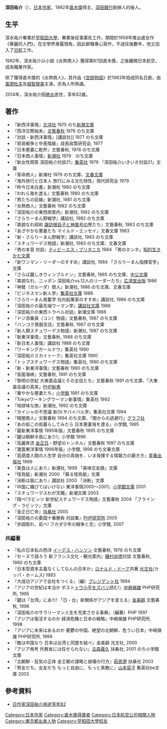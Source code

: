 {{infobox writer <!-- for more information see [[:Template:Infobox_writer/doc|:Template:Infobox writer/doc]] -->
| name          =深田祐介
| image         =
| imagesize     =
| alt           =
| caption       =
| pseudonym     =
| birth_date     = {{Birth date|1931|7|15}}
| birth_place    = [[日本|日本]][[東京府|東京府]][[東京市|東京市]]
| death_date     ={{death date and age|df=yes|2014|7|14|1931|7|15}}
| death_place    = [[日本|日本]]
| resting_place =
| occupation    = 作家
| nationality   = {{JAP}}
| education     = [[大學|大學]]
| alma_mater    = [[早稻田大學|早稻田大學]]
| period        = 
| notableworks  = 《空姐物語》<br>《炎熱商人》
| genre         = [[小說|小說]]
| subject       =
| awards        = 文學界新人獎（1958年）<br>[[直木獎|直木獎]]（1982年）
}}
'''深田祐介'''（{{bd|1931年|7月15日|2014年|7月14日|Fukada Yūsuke}}），[[日本|日本]][[作家|作家]]，1982年[[直木獎|直木獎]]得主，[[深田銀行|深田銀行]]創辦人的後人。

==生平==
深水祐介畢業於[[早稻田大學|早稻田大學]]，畢業後從事廣告工作，期間於1958年推出處女作《華麗的人們》，在文學界漸露頭角，因此辭職專心寫作，不過往後數年，他又加入了[[日航|日航]]工作。

1982年，深水祐介以小說《炎熱商人》獲得第87回直木獎，之後離開日本航空，成為職業作家。

除了獲得直木獎的《炎熱商人》，其作品《[[空姐物語|空姐物語]]》於1983年拍成同名日劇，由[[風間杜夫|風間杜夫]]及[[堀智榮美|堀智榮美]]主演，亦為人所熟識。

2014年，深水祐介因[[肺炎|肺炎]]逝世，享年82歲。

== 著作 ==
*『新西洋事情』[[北洋社|北洋社]] 1975  のち[[新潮文庫|新潮文庫]]
*『西洋交際始末』[[文藝春秋|文藝春秋]] 1976 のち文庫 
*『対談・新西洋事情』[講談社]] 1977 のち文庫 
*『貿易戦争と中産階級』成長政策研究会, 1977  
*『日本悪妻に乾杯』文藝春秋, 1978  のち文庫
*『日本商人事情』[[新潮社|新潮社]] 1979　のち文庫  
*『新女性問答 深田祐介対談21』[[集英社|集英社]] 1979 「深田祐介いきいき対談21」文庫
*『革命商人』新潮社 1979 のち文庫、[[文春文庫|文春文庫]] 
*『海外旅行と日本人 旅行にみる文化特性』現代研究会 1979  
*『昨今日本白書』新潮社 1980  のち文庫　
*『われら海を渡る』文藝春秋 1980  のち文庫
*『男たちの前線』新潮社, 1981  のち文庫
*『炎熱商人』文藝春秋 1982  のち文庫
*『深田祐介の東西旅案内』新潮社, 1982  のち文庫
*『さらりーまん野戦学』講談社, 1982  のち文庫
*『美貌なれ昭和 [[諏訪根自子|諏訪根自子]]と[[九七式司令部偵察機#神風号|神風号]]の男たち』文藝春秋, 1983  のち文庫
*『あざやかな悪妻たち マイルド・エッセイ』文春文庫 1983
*『新・さらりーまん野戦学』講談社, 1983  のち文庫
*『スチュワーデス物語』新潮社, 1983 のち文庫、文春文庫　 
*『男の本音 対談』[[ティビーエス・ブリタニカ|ティビーエス・ブリタニカ]] 1984  「男のホンネ」[[知的生きかた文庫|知的生きかた文庫]]
*『新ワンマン・リーダーのすすめ』講談社, 1984 「さらりーまん指揮官学」文庫
*『さらば麗しきウィンブルドン』文藝春秋, 1985 のち文庫、[[中公文庫|中公文庫]] 
*『美貌なれ、ニッポン 深田祐介vs.12人のリーダーたち』[[広済堂出版|広済堂出版]] 1986  
*『神鷲（ガルーダ）商人』新潮社, 1986  のち文庫、文春文庫
*『ビジネスマン新人学』[[集英社文庫|集英社文庫]] 1986 
*『さらりーまん発奮学 社内起業家のすすめ』講談社, 1986  のち文庫
*『深田祐介の最先端ウーマン学』[[講談社文庫|講談社文庫]] 1986
*『深田祐介の東西トラベル対談』新潮文庫 1986
*『ドジ添乗員（コン）物語』文藝春秋, 1987 のち文庫 
*『バンコク喪服支店』文藝春秋, 1987 のち文庫 
*『新人類スチュワーデス物語』新潮社, 1987 のち文庫 
*『新東洋事情』文藝春秋, 1988 のち文庫 
*『新日本人事情』講談社 1988 のち文庫 
*『ワーキングガールナウ』集英社 1990  
*『深田祐介スカイトーク』集英社文庫 1990 
*『トップスチュワーデス物語』集英社, 1990 のち文庫 
*『新・新東洋事情』文藝春秋 1990  のち文庫
*『仮面海峡』文藝春秋, 1991  のち文庫
*『黎明の世紀 大東亜会議とその主役たち』文藝春秋 1991 のち文庫、「大東亜会議の真実」[[PHP新書|PHP新書]] 
*『華やかな悪妻たち』[[小学館|小学館]] 1991 のち文庫 
*『Tokyoワーキングウーマン新事情』集英社 1992  
*『地球味な旅』新潮社, 1992  のち文庫
*『カイシャの不思議 新OLサバイバル学』集英社文庫 1994
*『暗闇商人』文藝春秋 1994  のち文庫、「闇からの逃避行」[[グラフ社|グラフ社]]
*『あの街この街暮らしてみたら 日本悪妻海を渡る』小学館, 1995
*『最新東洋事情 1995年版』文藝春秋 1995 のち文庫 
*『鍵は朝鮮半島にあり!』小学館 1996 
*『高麗奔流 [[金正日|金正日]]・野望のトンネル』文藝春秋 1997  のち文庫
*『激震東洋事情 1998年版』小学館, 1998  のち文春文庫
*『高感度人間の人生学 自分の真価を、いま発揮する情報力の磨き方』[[青春出版社|青春出版社]] 1999  
*『美食は人にあり』新潮社, 1999  「美味交友録」文庫
*『怪鳥艇』新潮社 2000  「蘇る怪鳥艇」文庫
*『決断は我にあり』講談社 2000 「決断」文庫 
*『中国に媚びてはいけない 東洋事情2000～2001』[[小学館文庫|小学館文庫]] 2001   
*『スチュワーデスわが天職』新潮文庫 2003
*『翔べ!ラビッツ 新世紀スチュワーデス物語』文藝春秋 2004  「フライング・ラビッツ」文庫
*『金正日亡命』[[扶桑社|扶桑社]] 2005
*『深田祐介の憂国十番勝負 対談集』[[PHP研究所|PHP研究所]] 2005  
*『歩調取れ、前へ! フカダ少年の戦争と恋』小学館, 2007  

=== 共編著 ===
*『私の日本私の西洋 [[イーデス・ハンソン|イーデス・ハンソン]] 文藝春秋, 1978  のち文庫
*『セーヌで語ろう 新フランス文化・観光案内』[[磯村尚徳|磯村尚徳]]対談 文藝春秋, 1980 のち文庫
*『日本型資本主義なくしてなんの日本か』[[ロナルド・ドーア|ロナルド・ドーア]]共著 [[光文社|光文社]](カッパ・ホームス) 1993 
*『大成功アジアで会社をつくる』（編）[[プレジデント社|プレジデント社]] 1994  
*『アジアの世紀は本当か ポスト[[トウ小平|トウ小平]]をズバリ読む!』[[中嶋嶺雄|中嶋嶺雄]] PHP研究所, 1995  
*『鍵は「台湾」にあり!  「日・台」新関係がアジアを変える』[[金美齢|金美齢]] 文藝春秋, 1996 
*『深田祐介のサラリーマン人生を充実させる事典』（編著）PHP 1997  
*『アジアは復活するのか 経済危機と日本の戦略』中嶋嶺雄 PHP研究所, 1998  
*『アジアに未来はあるのか  憂鬱の中国、絶望の北朝鮮、危うい日本』中嶋嶺雄 PHP研究所, 1999 
*『敵は中国なり 日本は台湾と同盟を結べ』金美齢 光文社, 2000
*『アジア再考 外務省には任せられない』[[古森義久|古森義久]] 扶桑社, 2001 のち小学館文庫 
*『北朝鮮・狂気の正体 金王朝の謀略と崩壊の行方』[[萩原遼|萩原遼]] 扶桑社 2003 
*『男友だち、女友だち もっと自由に、もっと素敵に』[[山本容子|山本容子]] 集英社be文庫 2003

==參考資料==
*[https://web.archive.org/web/20140728223952/http://www.publishing.com.hk/pubnews/NewsDetail.asp?NewsID=20140721001 日作家深田祐介病逝享年82]

{{normdaten}}
{{DEFAULTSORT:Fukada Yūsuke}}
[[Category:日本作家|Category:日本作家]]
[[Category:直木獎得獎者|Category:直木獎得獎者]]
[[Category:日本航空公司相關人物|Category:日本航空公司相關人物]]
[[Category:東京都出身人物|Category:東京都出身人物]]
[[Category:早稻田大學校友|Category:早稻田大學校友]]
